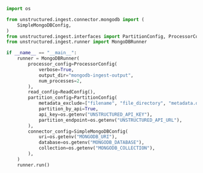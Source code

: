 ```python Python Ingest v1
import os

from unstructured.ingest.connector.mongodb import (
    SimpleMongoDBConfig,
)
from unstructured.ingest.interfaces import PartitionConfig, ProcessorConfig, ReadConfig
from unstructured.ingest.runner import MongoDBRunner

if __name__ == "__main__":
    runner = MongoDBRunner(
        processor_config=ProcessorConfig(
            verbose=True,
            output_dir="mongodb-ingest-output",
            num_processes=2,
        ),
        read_config=ReadConfig(),
        partition_config=PartitionConfig(
            metadata_exclude=["filename", "file_directory", "metadata.data_source.date_processed"],
            partition_by_api=True,
            api_key=os.getenv("UNSTRUCTURED_API_KEY"),
            partition_endpoint=os.getenv("UNSTRUCTURED_API_URL"),
        ),
        connector_config=SimpleMongoDBConfig(
            uri=os.getenv("MONGODB_URI"),
            database=os.getenv("MONGODB_DATABASE"),
            collection=os.getenv("MONGODB_COLLECTION"),
        ),
    )
    runner.run()
```
